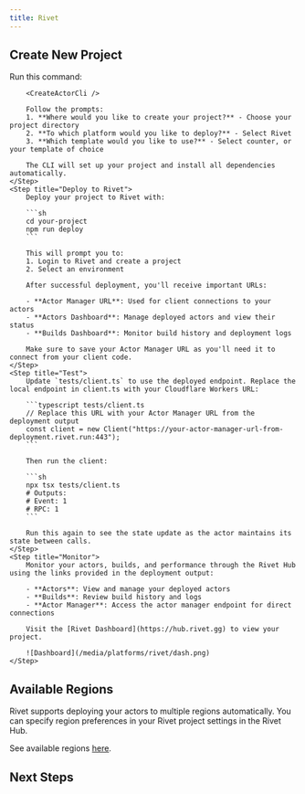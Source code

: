```yaml
---
title: Rivet
---
```



<MvpWarning />

## Create New Project

<Steps>
	<Step title="Create Project with CLI">
		Run this command:

		<CreateActorCli />

		Follow the prompts:
		1. **Where would you like to create your project?** - Choose your project directory
		2. **To which platform would you like to deploy?** - Select Rivet
		3. **Which template would you like to use?** - Select counter, or your template of choice

		The CLI will set up your project and install all dependencies automatically.
	</Step>
	<Step title="Deploy to Rivet">
		Deploy your project to Rivet with:

		```sh
		cd your-project
		npm run deploy
		```

		This will prompt you to:
		1. Login to Rivet and create a project
		2. Select an environment

		After successful deployment, you'll receive important URLs:

		- **Actor Manager URL**: Used for client connections to your actors
		- **Actors Dashboard**: Manage deployed actors and view their status 
		- **Builds Dashboard**: Monitor build history and deployment logs

		Make sure to save your Actor Manager URL as you'll need it to connect from your client code.
	</Step>
	<Step title="Test">
		Update `tests/client.ts` to use the deployed endpoint. Replace the local endpoint in client.ts with your Cloudflare Workers URL:

		```typescript tests/client.ts
		// Replace this URL with your Actor Manager URL from the deployment output
		const client = new Client("https://your-actor-manager-url-from-deployment.rivet.run:443");
		```

		Then run the client:

		```sh
		npx tsx tests/client.ts
		# Outputs:
		# Event: 1
		# RPC: 1
		```

		Run this again to see the state update as the actor maintains its state between calls.
	</Step>
	<Step title="Monitor">
		Monitor your actors, builds, and performance through the Rivet Hub using the links provided in the deployment output:

		- **Actors**: View and manage your deployed actors
		- **Builds**: Review build history and logs
		- **Actor Manager**: Access the actor manager endpoint for direct connections

		Visit the [Rivet Dashboard](https://hub.rivet.gg) to view your project.

		![Dashboard](/media/platforms/rivet/dash.png)
	</Step>
</Steps>

## Available Regions

Rivet supports deploying your actors to multiple regions automatically. You can specify region preferences in your Rivet project settings in the Rivet Hub.

See available regions [here](https://rivet.gg/docs/regions).

## Next Steps

<SetupNextSteps />
